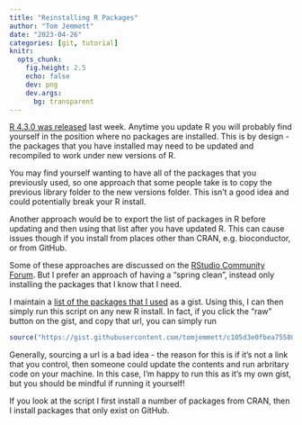 ```yaml
---
title: "Reinstalling R Packages"
author: "Tom Jemmett"
date: "2023-04-26"
categories: [git, tutorial]
knitr:
  opts_chunk:
    fig.height: 2.5
    echo: false
    dev: png
    dev.args:
      bg: transparent
---
```


[R 4.3.0 was released](https://stat.ethz.ch/pipermail/r-announce/2023/000691.html) last week. Anytime you update R you will probably find yourself in the position where no packages are installed. This is by design - the packages that you have installed may need to be updated and recompiled to work under new versions of R.

You may find yourself wanting to have all of the packages that you previously used, so one approach that some people take is to copy the previous library folder to the new versions folder. This isn't a good idea and could potentially break your R install.

Another approach would be to export the list of packages in R before updating and then using that list after you have updated R. This can cause issues though if you install from places other than CRAN, e.g. bioconductor, or from GitHub.

Some of these approaches are discussed on the [RStudio Community Forum](https://community.rstudio.com/t/reinstalling-packages-on-new-version-of-r/7670/4). But I prefer an approach of having a "spring clean", instead only installing the packages that I know that I need.

I maintain a [list of the packages that I used](https://gist.github.com/tomjemmett/c105d3e0fbea7558088f68c65e68e1ed/) as a gist. Using this, I can then simply run this script on any new R install. In fact, if you click the "raw" button on the gist, and copy that url, you can simply run

``` r
source("https://gist.githubusercontent.com/tomjemmett/c105d3e0fbea7558088f68c65e68e1ed/raw/a1db4b5fa0d24562d16d3f57fe8c25fb0d8aa53e/setup.R")
```

Generally, sourcing a url is a bad idea - the reason for this is if it's not a link that you control, then someone could update the contents and run arbritary code on your machine. In this case, I'm happy to run this as it's my own gist, but you should be mindful if running it yourself!

If you look at the script I first install a number of packages from CRAN, then I install packages that only exist on GitHub.